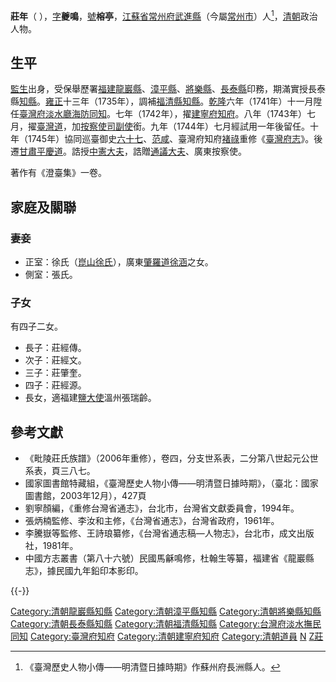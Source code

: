 '''莊年'''（{{bd|1703年|5月20日|1755年|11月12日|catIdx=Z莊}}<!-- 康熙四十二年四月初五日－乾隆二十年十月初九日 -->），[[表字|字]]'''夔鳴'''，[[號|號]]'''榕亭'''，[[江蘇省|江蘇省]][[常州府|常州府]][[武進縣|武進縣]]（今屬[[常州市|常州市]]）人<ref>《臺灣歷史人物小傳——明清暨日據時期》作蘇州府長洲縣人。</ref>，[[清朝|清朝]]政治人物。

==生平==
[[監生|監生]]出身，受保舉歷署[[福建|福建]][[龍巖縣|龍巖縣]]、[[漳平縣|漳平縣]]、[[將樂縣|將樂縣]]、[[長泰縣|長泰縣]]印務，期滿實授長泰縣[[知縣|知縣]]。[[雍正|雍正]]十三年（1735年），調補[[福清縣|福清縣]][[知縣|知縣]]。[[乾隆|乾隆]]六年（1741年）十一月陞任[[臺灣府|臺灣府]][[淡水廳|淡水廳]][[海防同知|海防同知]]。七年（1742年），擢[[建寧府|建寧府]][[知府|知府]]。八年（1743年）七月，擢[[臺灣道|臺灣道]]，加[[按察使司|按察使司]][[副使|副使]]銜。九年（1744年）七月經試用一年後留任。十年（1745年）協同巡臺御史[[六十七_(官员)|六十七]]、[[范咸|范咸]]、臺灣府知府[[褚祿|褚祿]]重修《[[臺灣府志|臺灣府志]]》。後遷[[甘肅|甘肅]][[平慶道|平慶道]]。誥授[[中憲大夫|中憲大夫]]，誥贈[[通議大夫|通議大夫]]、廣東按察使。

著作有《澄臺集》一卷。

==家庭及關聯==
===妻妾===
*正室：徐氏（[[崑山徐氏|崑山徐氏]]），廣東[[肇羅道|肇羅道]][[徐涵|徐涵]]之女。
*側室：張氏。
===子女===
有四子二女。
*長子：莊經傳。
*次子：莊經文。
*三子：莊肇奎。
*四子：莊經源。
*長女，適福建[[鹽大使|鹽大使]]溫州張瑞齡。

==參考文獻==
{{reflist}}
*《毗陵莊氏族譜》（2006年重修），卷四，分支世系表，二分第八世起元公世系表，頁三八七。
*國家圖書館特藏組，《臺灣歷史人物小傳——明清暨日據時期》，（臺北：國家圖書館，2003年12月），427頁
*劉寧顏編，《重修台灣省通志》，台北市，台灣省文獻委員會，1994年。
*張炳楠監修、李汝和主修，《台灣省通志》，台灣省政府，1961年。 
*李騰嶽等監修、王詩琅纂修，《台灣省通志稿—人物志》，台北市，成文出版社，1981年。
*中國方志叢書（第八十六號）民國馬龢鳴修，杜翰生等纂，福建省《龍巖縣志》，據民國九年鉛印本影印。

{{-}}
{{start box}}
{{s-off}}
{{s-before|[[萬物覩|萬物覩]]}}
{{s-title|[[福建|福建]][[龍巖縣|龍巖縣]][[龍巖知縣、知州列表|知縣]]|<small>雍正八年（1730年）上任</small>}}
{{s-after|[[張朱霖|張朱霖]]}}
{{s-before|[[周家相|周家相]]}}
{{s-title|[[福建|福建]][[龍巖縣|龍巖縣]][[龍巖知縣、知州列表|知縣]]|<small>雍正十年（1732年）復任</small>}}
{{s-after|[[劉彤|劉彤]]}}
{{s-before|[[戴大冕|戴大冕]]}}
{{s-title|[[福建|福建]][[臺灣府淡水撫民同知|臺灣府淡水撫民同知]]|<small>乾隆六年（1741年）上任</small>}}
{{s-after|[[郝霪|郝霪]]}}
{{s-before|[[劉良璧|劉良璧]]}}
{{s-title|[[福建分巡臺灣道|福建分巡臺灣道]]|<small>乾隆八年（1743年）上任</small>}}
{{s-after|[[書成|書成]]}}
{{s-before|[[范昌治|范昌治]]}}
{{s-title|[[福建|福建]][[臺灣府知府|臺灣府知府]]|<small>乾隆十年（1745年）暫兼</small>}}
{{s-after|[[褚祿|褚祿]]}}
{{end box}}
{{毗陵莊氏}}
{{臺灣統治者}}

{{DEFAULTSORT:Zhuang莊}}
[[Category:清朝龍巖縣知縣|Category:清朝龍巖縣知縣]]
[[Category:清朝漳平縣知縣|Category:清朝漳平縣知縣]]
[[Category:清朝將樂縣知縣|Category:清朝將樂縣知縣]]
[[Category:清朝長泰縣知縣|Category:清朝長泰縣知縣]]
[[Category:清朝福清縣知縣|Category:清朝福清縣知縣]]
[[Category:台灣府淡水撫民同知|Category:台灣府淡水撫民同知]]
[[Category:臺灣府知府|Category:臺灣府知府]]
[[Category:清朝建寧府知府|Category:清朝建寧府知府]]
[[Category:清朝道員|Category:清朝道員]]
[[Category:毗陵莊氏|N]]
[[Category:常州人|Z莊]]